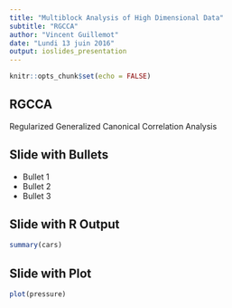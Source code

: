 ```yaml
---
title: "Multiblock Analysis of High Dimensional Data"
subtitle: "RGCCA"
author: "Vincent Guillemot"
date: "Lundi 13 juin 2016"
output: ioslides_presentation
---
```


```r
knitr::opts_chunk$set(echo = FALSE)
```

## RGCCA

Regularized Generalized Canonical Correlation Analysis

## Slide with Bullets

- Bullet 1
- Bullet 2
- Bullet 3

## Slide with R Output

```r
summary(cars)
```

## Slide with Plot

```r
plot(pressure)
```

